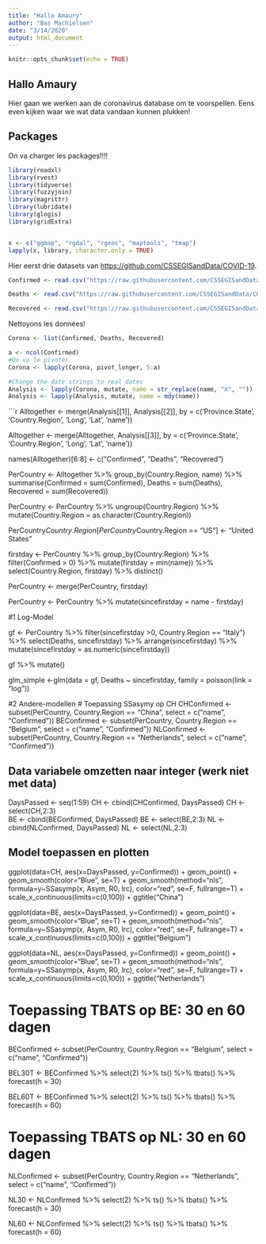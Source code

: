```yaml
---
title: "Hallo Amaury"
author: "Bas Machielsen"
date: "3/14/2020"
output: html_document
---
```


```r
knitr::opts_chunk$set(echo = TRUE)
```

## Hallo Amaury

Hier gaan we werken aan de coronavirus database om te voorspellen. Eens even kijken waar we wat data vandaan kunnen plukken! 


## Packages

On va charger les packages!!!! 

```r
library(readxl)
library(rvest)
library(tidyverse)
library(fuzzyjoin)
library(magrittr)
library(lubridate)
library(glogis)
library(gridExtra)


x <- c("ggmap", "rgdal", "rgeos", "maptools", "tmap")
lapply(x, library, character.only = TRUE)
```

Hier eerst drie datasets van <https://github.com/CSSEGISandData/COVID-19>. 

```r
Confirmed <- read.csv("https://raw.githubusercontent.com/CSSEGISandData/COVID-19/master/csse_covid_19_data/csse_covid_19_time_series/time_series_19-covid-Confirmed.csv", colClasses = )

Deaths <- read.csv("https://raw.githubusercontent.com/CSSEGISandData/COVID-19/master/csse_covid_19_data/csse_covid_19_time_series/time_series_19-covid-Deaths.csv")

Recovered <- read.csv("https://raw.githubusercontent.com/CSSEGISandData/COVID-19/master/csse_covid_19_data/csse_covid_19_time_series/time_series_19-covid-Recovered.csv")
```

Nettoyons les données!

```r
Corona <- list(Confirmed, Deaths, Recovered)

a <- ncol(Confirmed)
#On va le pivoter
Corona <- lapply(Corona, pivot_longer, 5:a)

#Change the date strings to real dates
Analysis <- lapply(Corona, mutate, name = str_replace(name, "X", ""))
Analysis <- lapply(Analysis, mutate, name = mdy(name))

```


```r
Alltogether <- merge(Analysis[[1]], Analysis[[2]], 
              by = c('Province.State', 
                     'Country.Region', 
                     'Long', 
                     'Lat', 
                     'name'))

Alltogether <- merge(Alltogether, Analysis[[3]], 
              by = c('Province.State', 
                     'Country.Region', 
                     'Long', 
                     'Lat', 
                     'name'))


names(Alltogether)[6:8] <- c("Confirmed", "Deaths", "Recovered")

PerCountry <- Alltogether %>%
  group_by(Country.Region, name) %>%
  summarise(Confirmed = sum(Confirmed), 
            Deaths = sum(Deaths), 
            Recovered = sum(Recovered)) 


PerCountry <- PerCountry %>%
  ungroup(Country.Region) %>%
  mutate(Country.Region = as.character(Country.Region))

PerCountry$Country.Region[PerCountry$Country.Region == "US"] <- "United States"

firstday <- PerCountry %>%
  group_by(Country.Region) %>%
  filter(Confirmed > 0) %>%
  mutate(firstday = min(name)) %>%
  select(Country.Region, firstday) %>%
  distinct()

PerCountry <- merge(PerCountry, firstday)

PerCountry <- PerCountry %>%
  mutate(sincefirstday = name - firstday)

#1 Log-Model

gf <- PerCountry %>%
filter(sincefirstday >0,
       Country.Region == "Italy") %>%
  select(Deaths, sincefirstday) %>%
  arrange(sincefirstday) %>%
  mutate(sincefirstday = as.numeric(sincefirstday))

gf %>%
  mutate()

glm_simple <-glm(data = gf, Deaths ~ sincefirstday, family = poisson(link = "log"))

#2 Andere-modellen
# Toepassing SSasymy op CH
CHConfirmed <- subset(PerCountry, Country.Region == "China", select = c("name", "Confirmed"))
BEConfirmed <- subset(PerCountry, Country.Region == "Belgium", select = c("name", "Confirmed"))
NLConfirmed <- subset(PerCountry, Country.Region == "Netherlands", select = c("name", "Confirmed"))

## Data variabele omzetten naar integer (werk niet met data)
DaysPassed <- seq(1:59)
CH <- cbind(CHConfirmed, DaysPassed)
CH <- select(CH,2:3)     
BE <- cbind(BEConfirmed, DaysPassed)
BE <- select(BE,2:3) 
NL <- cbind(NLConfirmed, DaysPassed)
NL <- select(NL,2:3) 

## Model toepassen en plotten 
ggplot(data=CH, aes(x=DaysPassed, y=Confirmed)) +
geom_point() +
geom_smooth(color="Blue", se=T) +
geom_smooth(method="nls", formula=y~SSasymp(x, Asym, R0, lrc), color="red", se=F, fullrange=T) +
scale_x_continuous(limits=c(0,100)) + ggtitle("China")

ggplot(data=BE, aes(x=DaysPassed, y=Confirmed)) +
geom_point() +
geom_smooth(color="Blue", se=T) +
geom_smooth(method="nls", formula=y~SSasymp(x, Asym, R0, lrc), color="red", se=F, fullrange=T) +
scale_x_continuous(limits=c(0,100)) + ggtitle("Belgium")

ggplot(data=NL, aes(x=DaysPassed, y=Confirmed)) +
geom_point() +
geom_smooth(color="Blue", se=T) +
geom_smooth(method="nls", formula=y~SSasymp(x, Asym, R0, lrc), color="red", se=F, fullrange=T) +
scale_x_continuous(limits=c(0,100)) + ggtitle("Netherlands")


# Toepassing TBATS op BE: 30 en 60 dagen

BEConfirmed <- subset(PerCountry, Country.Region == "Belgium", select = c("name", "Confirmed"))

BEL30T <- BEConfirmed %>%
select(2) %>%
ts() %>%
tbats() %>%
forecast(h = 30)

BEL60T <- BEConfirmed %>%
select(2) %>%
ts() %>%
tbats() %>%
forecast(h = 60)


# Toepassing TBATS op NL: 30 en 60 dagen

NLConfirmed <- subset(PerCountry, Country.Region == "Netherlands", select = c("name", "Confirmed"))

NL30 <- NLConfirmed %>%
select(2) %>%
ts() %>%
tbats() %>%
forecast(h = 30)

NL60 <- NLConfirmed %>%
select(2) %>%
ts() %>%
tbats() %>%
forecast(h = 60)

